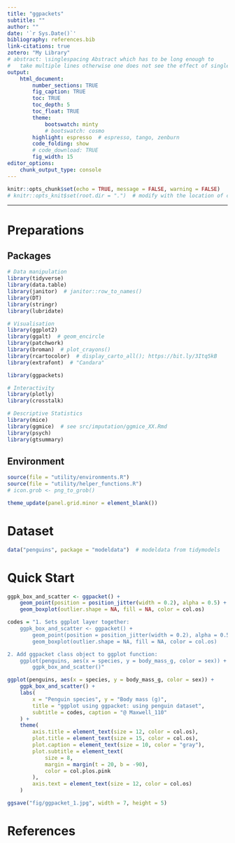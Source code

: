 ```yaml
---
title: "ggpackets"
subtitle: ""
author: ""
date: '`r Sys.Date()`'
bibliography: references.bib
link-citations: true
zotero: "My Library"
# abstract: \singlespacing Abstract which has to be long enough to 
#   take multiple lines otherwise one does not see the effect of single-spacing.
output: 
    html_document:
        number_sections: TRUE
        fig_caption: TRUE
        toc: TRUE
        toc_depth: 5
        toc_float: TRUE
        theme:
            bootswatch: minty
            # bootswatch: cosmo
        highlight: espresso  # espresso, tango, zenburn
        code_folding: show
        # code_download: TRUE
        fig_width: 15
editor_options: 
    chunk_output_type: console
---
```


```r
knitr::opts_chunk$set(echo = TRUE, message = FALSE, warning = FALSE)
# knitr::opts_knit$set(root.dir = ".")  # modify with the location of code
```

***

# Preparations {.tabset .tabset-fade .tabset-pills}
## Packages
```r
# Data manipulation
library(tidyverse)
library(data.table)
library(janitor)  # janitor::row_to_names()
library(DT)
library(stringr)
library(lubridate)

# Visualisation
library(ggplot2)
library(ggalt)  # geom_encircle
library(patchwork)
library(broman)  # plot_crayons()
library(rcartocolor)  # display_carto_all(); https://bit.ly/3Itq5kB
library(extrafont)  # "Candara"

library(ggpackets)

# Interactivity
library(plotly)
library(crosstalk)

# Descriptive Statistics
library(mice)
library(ggmice)  # see src/imputation/ggmice_XX.Rmd
library(psych)
library(gtsummary)
```

## Environment
```r
source(file = "utility/environments.R")
source(file = "utility/helper_functions.R")
# icon.grob <- png_to_grob()

theme_update(panel.grid.minor = element_blank())
```


# Dataset {.tabset .tabset-fade .tabset-pills}
```r
data("penguins", package = "modeldata")  # modeldata from tidymodels
```


# Quick Start
```r
ggpk_box_and_scatter <- ggpacket() +
    geom_point(position = position_jitter(width = 0.2), alpha = 0.5) + 
    geom_boxplot(outlier.shape = NA, fill = NA, color = col.os)

codes = "1. Sets ggplot layer together:
    ggpk_box_and_scatter <- ggpacket() + 
        geom_point(position = position_jitter(width = 0.2), alpha = 0.5) + 
        geom_boxplot(outlier.shape = NA, fill = NA, color = col.os)

2. Add ggpacket class object to ggplot function:
    ggplot(penguins, aes(x = species, y = body_mass_g, color = sex)) + 
        ggpk_box_and_scatter()"

ggplot(penguins, aes(x = species, y = body_mass_g, color = sex)) + 
    ggpk_box_and_scatter() + 
    labs(
        x = "Penguin species", y = "Body mass (g)", 
        title = "ggplot using ggpacket: using penguin dataset", 
        subtitle = codes, caption = "@ Maxwell_110"
    ) + 
    theme(
        axis.title = element_text(size = 12, color = col.os), 
        plot.title = element_text(size = 15, color = col.os), 
        plot.caption = element_text(size = 10, color = "gray"), 
        plot.subtitle = element_text(
            size = 8, 
            margin = margin(t = 20, b = -90),
            color = col.plos.pink
        ), 
        axis.text = element_text(size = 12, color = col.os)
    )

ggsave("fig/ggpacket_1.jpg", width = 7, height = 5)
```


# References


